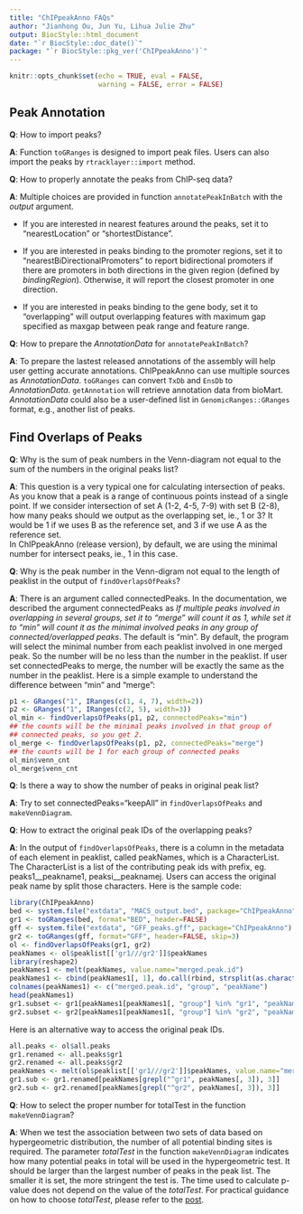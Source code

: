 ```yaml
---
title: "ChIPpeakAnno FAQs"
author: "Jianhong Ou, Jun Yu, Lihua Julie Zhu"
output: BiocStyle::html_document
date: "`r BiocStyle::doc_date()`"
package: "`r BiocStyle::pkg_ver('ChIPpeakAnno')`"
---
```


```r
knitr::opts_chunk$set(echo = TRUE, eval = FALSE, 
                      warning = FALSE, error = FALSE)
```

## Peak Annotation

**Q**: How to import peaks?

**A**: Function `toGRanges` is designed to import peak files. Users can also
import the peaks by `rtracklayer::import` method.

**Q**: How to properly annotate the peaks from ChIP-seq data?

**A**: Multiple choices are provided in function
`annotatePeakInBatch` with the _output_ argument.

- If you are interested in nearest features around the peaks, set it to 
"nearestLocation" or "shortestDistance".

- If you are interested in peaks 
binding to the promoter regions, set it to "nearestBiDirectionalPromoters" to report
bidirectional promoters if there are promoters in both directions in the given 
region (defined by _bindingRegion_). Otherwise, it will report the closest 
promoter in one direction. 

- If you are interested in peaks binding to the gene body, set it to "overlapping" will 
output overlapping features with maximum gap specified as maxgap between peak 
range and feature range.

**Q**: How to prepare the _AnnotationData_ for `annotatePeakInBatch`?

**A**: To prepare the lastest released annotations of the assembly will help 
user getting accurate annotations. 
ChIPpeakAnno can use multiple sources as _AnnotationData_. `toGRanges` can 
convert `TxDb` and `EnsDb` to _AnnotationData_. `getAnnotation` will retrieve
annotation data from bioMart. _AnnotationData_ could also be a user-defined
list in `GenomicRanges::GRanges` format, e.g., another list of peaks.


## Find Overlaps of Peaks
**Q**: Why is the sum of peak numbers in the Venn-diagram not equal to the 
sum of the numbers in the original peaks list?

**A**: This question is a very typical one for calculating intersection of peaks. 
As you know that a peak is a range of continuous points instead of a single point. 
If we consider intersection of set A (1-2, 4-5, 7-9) with set B (2-8), 
how many peaks should we output as the overlapping set, ie., 1 or 3? 
It would be 1 if we uses B as the reference set, and 3 if we use A as the reference set.  
In ChIPpeakAnno (release version), by default, we are using the minimal number 
for intersect peaks, ie., 1 in this case. 

**Q**: Why is the peak number in the Venn-digram not equal to the length of 
peaklist in the output of `findOverlapsOfPeaks`?

**A**: There is an argument called connectedPeaks. In the documentation, 
we described the argument connectedPeaks as _If multiple peaks involved 
in overlapping in several groups, set it to "merge" will count it as 1, 
while set it to "min" will count it as the minimal involved peaks in any 
group of connected/overlapped peaks_. 
The default is “min”. By default, the program will select the minimal number 
from each peaklist involved in one merged peak. 
So the number will be no less than the number in the peaklist. 
If user set connectedPeaks to merge, the number will be exactly the same as the 
number in the peaklist. 
Here is a simple example to understand the difference between "min" and 
"merge":

```r
p1 <- GRanges("1", IRanges(c(1, 4, 7), width=2))
p2 <- GRanges("1", IRanges(c(2, 5), width=3))
ol_min <- findOverlapsOfPeaks(p1, p2, connectedPeaks="min") 
## the counts will be the minimal peaks involved in that group of 
## connected peaks, so you get 2.
ol_merge <- findOverlapsOfPeaks(p1, p2, connectedPeaks="merge") 
## the counts will be 1 for each group of connected peaks
ol_min$venn_cnt
ol_merge$venn_cnt
```


**Q**: Is there a way to show the number of peaks in original peak list?

**A**: Try to set connectedPeaks="keepAll" in `findOverlapsOfPeaks` and 
`makeVennDiagram`.

**Q**: How to extract the original peak IDs of the overlapping peaks?

**A**: In the output of `findOverlapsOfPeaks`, there is a column in the metadata 
of each element in peaklist, called peakNames, which is a CharacterList. 
The CharacterList is a list of the contributing peak ids with prefix, 
eg. peaks1__peakname1, peaksi__peaknamej. Users can access the original peak 
name by split those characters. Here is the sample code:
```r
library(ChIPpeakAnno)
bed <- system.file("extdata", "MACS_output.bed", package="ChIPpeakAnno")
gr1 <- toGRanges(bed, format="BED", header=FALSE)
gff <- system.file("extdata", "GFF_peaks.gff", package="ChIPpeakAnno")
gr2 <- toGRanges(gff, format="GFF", header=FALSE, skip=3)
ol <- findOverlapsOfPeaks(gr1, gr2)
peakNames <- ol$peaklist[['gr1///gr2']]$peakNames
library(reshape2)
peakNames1 <- melt(peakNames, value.name="merged.peak.id")
peakNames1 <- cbind(peakNames1[, 1], do.call(rbind, strsplit(as.character(peakNames1[, 3]), "__")))
colnames(peakNames1) <- c("merged.peak.id", "group", "peakName")
head(peakNames1)
gr1.subset <- gr1[peakNames1[peakNames1[, "group"] %in% "gr1", "peakName"]]
gr2.subset <- gr2[peakNames1[peakNames1[, "group"] %in% "gr2", "peakName"]]
```

Here is an alternative way to access the original peak IDs.

```r
all.peaks <- ol$all.peaks
gr1.renamed <- all.peaks$gr1
gr2.renamed <- all.peaks$gr2
peakNames <- melt(ol$peaklist[['gr1///gr2']]$peakNames, value.name="merged.peak.id")
gr1.sub <- gr1.renamed[peakNames[grepl("^gr1", peakNames[, 3]), 3]]
gr2.sub <- gr2.renamed[peakNames[grepl("^gr2", peakNames[, 3]), 3]]
```

**Q**: How to select the proper number for totalTest in the function 
`makeVennDiagram`?

**A**: When we test the association between two sets of data based on 
hypergeometric distribution, the number of all potential binding sites is 
required. The parameter _totalTest_ in the function `makeVennDiagram` indicates 
how many potential peaks in total will be used in the hypergeometric test. 
It should be larger than the largest number of peaks in the peak list. 
The smaller it is set, the more stringent the test is. 
The time used to calculate p-value does not depend on the value of the 
_totalTest_. 
For practical guidance on how to choose _totalTest_, please refer to the 
[post](https://stat.ethz.ch/pipermail/bioconductor/2010-November/036540.html).
